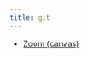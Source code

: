 ```yaml
---
title: git
---
```


- [Zoom (canvas)](https://sdsu.instructure.com/courses/146451/discussion_topics/1002566) 


